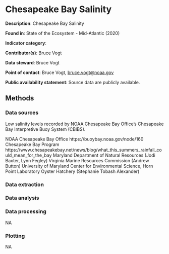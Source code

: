 # Chesapeake Bay Salinity

**Description**: Chesapeake Bay Salinity

**Found in**: State of the Ecosystem - Mid-Atlantic (2020)

**Indicator category**: 

**Contributor(s)**: Bruce Vogt
  
**Data steward**: Bruce Vogt
  
**Point of contact**: Bruce Vogt, <bruce.vogt@noaa.gov> 
  
**Public availability statement**: Source data are publicly available.

## Methods


### Data sources
Low salinity levels recorded by NOAA Chesapeake Bay Office’s Chesapeake Bay Interpretive Buoy System (CBIBS).

NOAA Chesapeake Bay Office https://buoybay.noaa.gov/node/160
Chesapeake Bay Program https://www.chesapeakebay.net/news/blog/what_this_summers_rainfall_could_mean_for_the_bay
Maryland Department of Natural Resources (Jodi Baxter, Lynn Fegley)
Virginia Marine Resources Commission (Andrew Button)
University of Maryland Center for Environmental Science, Horn Point Laboratory Oyster Hatchery (Stephanie Tobash Alexander)

  

### Data extraction 


### Data analysis


### Data processing
NA

### Plotting
NA